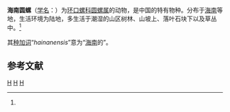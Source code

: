 {{Speciesbox
| taxon = Cyclotus hainanensis
| authority = H. Adams, 1870<ref name='id10954'>{{cite web| url =http://www.bioinfo.cn/db05/BjdwSpecies.php?action=view&id=10954| title =海南圆螺| work =《中国动物物种编目数据库》| publisher =中国科学院微生物研究所| author =中国科学院动物研究所| accessdate =2009-04-28| deadurl =yes| archiveurl =https://web.archive.org/web/20131203122335/http://www.bioinfo.cn/db05/BjdwSpecies.php?action=view| archivedate =2013-12-03}}</ref>
}}

'''海南圆螺'''（[[学名|学名]]：{{lang|la|''Cyclotus hainanensis''}}）为[[环口螺科|环口螺科]][[圆螺属|圆螺属]]的动物，是中国的特有物种。分布于[[海南|海南]]等地，生活环境为陆地，多生活于潮湿的山区树林、山坡上、落叶石块下以及草丛中。<ref name='id10954'/>

其[[种加词|种加词]]“''hainanensis''”意为“[[海南|海南]]的”。

== 参考文献 ==
{{reflist}}

{{Taxonbar|from=Q11149838}}

[[Category:圆螺属|H]]
[[Category:中国特有软体动物|H]]
[[Category:1870年描述的动物|H]]


{{软体动物小作品}}